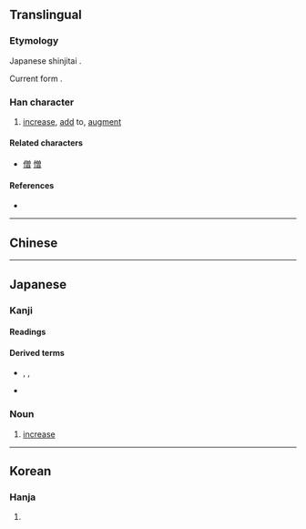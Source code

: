 {{also|增}}
{{character info/new}}
==Translingual==
{{ja-forms|増|[[增]]|[[增]]}}

===Etymology===
Japanese shinjitai {{Han simp|增|f=曾|t=曽}}.

Current form {{Han compound|土|t1=earth|曽|ls=psc|c1=s|c2=p}}.

===Han character===
{{Han char|rn=32|rad=土|as=11|sn=14|four=|canj=GCWA,XGCWA|ids=⿰土曽}}

# [[increase]], [[add]] to, [[augment]]

====Related characters====
* [[僧]] [[憎]]

====References====
* {{Han ref|kx=0238.191|dkj=05448|hdz=10483.011|uh=5897|ud=22679}}

----

==Chinese==
{{zh-see|增|v}}

----

==Japanese==
{{ja-kanji forms|増|增}}

===Kanji===
{{ja-kanji|grade=5|rs=土11|kyu=增}}

====Readings====
{{ja-readings
|goon=そう
|kanon=そう
|kanyoon=ぞう
|kun=ま-す, ふ-える, ふ-やす
}}

====Derived terms====
* {{l|ja|増し}}, {{l|ja|まし}}, {{l|ja|マシ|tr=mashi}}
* {{l|ja|増す|tr=[[ます]], masu}}

===Noun===
{{ja-noun|ぞう}}

# [[increase]]

----

==Korean==

===Hanja===
{{ko-hanja|hangeul=증|rv=jeung|mr=chŭng}}

# {{defn|lang=ko|sort=土11}}